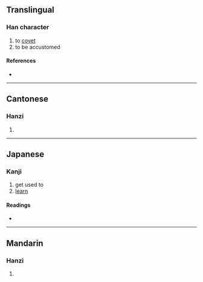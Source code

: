 {{character info/new}}
==Translingual==

===Han character===
{{Han char|rn=94|rad=犬|as=04|sn=7|four=47215|canj=KHNG|ids=⿰犭丑}}

# to [[covet]]
# to be accustomed

====References====
* {{Han ref|kx=0707.230|dkj=20289|dj=1120.050|hdz=21337.060|uh=72C3|ud=29379|bh=CB63|bd=52067}}

----

==Cantonese==

===Hanzi===
{{yue-hanzi|jyut=|y=nau2}}

# {{defn|lang=yue|sort=犬04}}

----

==Japanese==

===Kanji===
{{ja-kanji|grade=|rs=犬04}}

# get used to
# [[learn]]

====Readings====
* {{ja-readings|on=[[じゅう]] (jū)|kun=[[なれる]] (nareru), [[ならう]] (narau)}}

----

==Mandarin==

===Hanzi===
{{cmn-hanzi|pin=[[niǔ]] ([[niu3]]), [[nǜ]] ([[nü4]])|wg=niu<sup>3</sup>, nü<sup>4</sup>}}

# {{defn|lang=cmn|sort=犬04}}